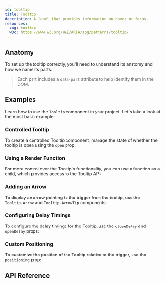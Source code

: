 ```yaml
---
id: tooltip
title: Tooltip
description: A label that provides information on hover or focus.
resources:
  zag: tooltip
  w3c: https://www.w3.org/WAI/ARIA/apg/patterns/tooltip/
---
```



<ComponentPreview />

## Anatomy

To set up the tooltip correctly, you'll need to understand its anatomy and how
we name its parts.

> Each part includes a `data-part` attribute to help identify them in the DOM.

<Anatomy id="tooltip" />

## Examples

Learn how to use the `Tooltip` component in your project. Let's take a look at
the most basic example:

<Story id="Basic" />

### Controlled Tooltip

To create a controlled Tooltip component, manage the state of whether the
tooltip is open using the `open` prop:

<Story id="Controlled" />

### Using a Render Function

For more control over the Tooltip's functionality, you can use a function as a
child, which provides access to the Tooltip API:

<Story id="RenderFn" />

### Adding an Arrow

To display an arrow pointing to the trigger from the tooltip, use the
`Tooltip.Arrow` and `Tooltip.ArrowTip` components:

<Story id="Arrow" />

### Configuring Delay Timings

To configure the delay timings for the Tooltip, use the `closeDelay` and
`openDelay` props:

<Story id="Timings" />

### Custom Positioning

To customize the position of the Tooltip relative to the trigger, use the
`positioning` prop:

<Story id="Positioning" />

## API Reference

<ComponentTypes />
